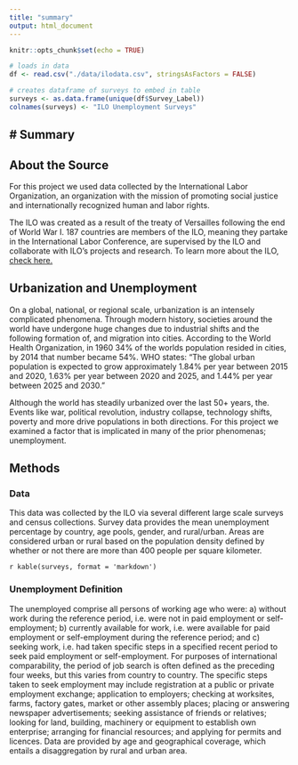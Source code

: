 ```yaml
---
title: "summary"
output: html_document
---
```


```r
knitr::opts_chunk$set(echo = TRUE)

# loads in data
df <- read.csv("./data/ilodata.csv", stringsAsFactors = FALSE)

# creates dataframe of surveys to embed in table
surveys <- as.data.frame(unique(df$Survey_Label))
colnames(surveys) <- "ILO Unemployment Surveys"
```

# Summary
-----------

## About the Source

For this project we used data collected by the International Labor Organization, an organization with the mission of promoting social justice and internationally recognized human and labor rights.

The ILO was created as a result of the treaty of Versailles following the end of World War I. 187 countries are members of the ILO, meaning they partake in the International Labor Conference, are supervised by the ILO and collaborate with ILO's projects and research. To learn more about the ILO, [check here.](http://www.ilo.org/global/about-the-ilo/lang--en/index.htm)

## Urbanization and Unemployment

On a global, national, or regional scale, urbanization is an intensely complicated phenomena. Through modern history, societies around the world have undergone huge changes due to industrial shifts and the following formation of, and migration into cities. According to the World Health Organization, in 1960 34% of the worlds population resided in cities, by 2014 that number became 54%. WHO states: "The global urban population is expected to grow approximately 1.84% per year between 2015 and 2020, 1.63% per year between 2020 and 2025, and 1.44% per year between 2025 and 2030."

Although the world has steadily urbanized over the last 50+ years, the. Events like war, political revolution, industry collapse, technology shifts, poverty and more drive populations in both directions. For this project we examined a factor that is implicated in many of the prior phenomenas; unemployment.

## Methods

### Data

This data was collected by the ILO via several different large scale surveys and census collections. Survey data provides the mean unemployment percentage by country, age pools, gender, and rural/urban. Areas are considered urban or rural based on the population density defined by whether or not there are more than 400 people per square kilometer.

`r kable(surveys, format = 'markdown')`



### Unemployment Definition

The unemployed comprise all persons of working age who were: a) without work during the reference period, i.e. were not in paid employment or self-employment; b) currently available for work, i.e. were available for paid employment or self-employment during the reference period; and c) seeking work, i.e. had taken specific steps in a specified recent period to seek paid employment or self-employment. For purposes of international comparability, the period of job search is often defined as the preceding four weeks, but this varies from country to country. The specific steps taken to seek employment may include registration at a public or private employment exchange; application to employers; checking at worksites, farms, factory gates, market or other assembly places; placing or answering newspaper advertisements; seeking assistance of friends or relatives; looking for land, building, machinery or equipment to establish own enterprise; arranging for financial resources; and applying for permits and licences. Data are provided by age and geographical coverage, which entails a disaggregation by rural and urban area.